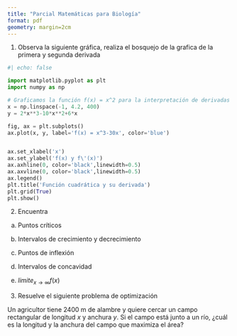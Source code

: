 ```yaml
---
title: "Parcial Matemáticas para Biología"
format: pdf
geometry: margin=2cm
---
```



1. Observa la siguiente gráfica, realiza el bosquejo de la grafica de la  primera y segunda derivada 


```python


#| echo: false

import matplotlib.pyplot as plt
import numpy as np

# Graficamos la función f(x) = x^2 para la interpretación de derivadas
x = np.linspace(-1, 4.2, 400)
y = 2*x**3-10*x**2+6*x

fig, ax = plt.subplots()
ax.plot(x, y, label='f(x) = x^3-30x', color='blue')


ax.set_xlabel('x')
ax.set_ylabel('f(x) y f\'(x)')
ax.axhline(0, color='black',linewidth=0.5)
ax.axvline(0, color='black',linewidth=0.5)
ax.legend()
plt.title('Función cuadrática y su derivada')
plt.grid(True)
plt.show()

```


2. Encuentra

a. Puntos críticos

b. Intervalos de crecimiento y decrecimiento

c. Puntos de inflexión

d. Intervalos de concavidad

e. $limite_{x\to \infty} f(x)$


3. Resuelve el siguiente problema de optimización

Un agricultor tiene 2400 m de alambre y quiere cercar un campo rectangular de longitud $x$ y anchura $y$. Si el campo está junto a un río, ¿cuál es la longitud y la anchura del campo que maximiza el área?

